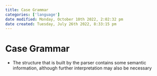 ```yaml
---
title: Case Grammar
categories: ['language']
date modified: Monday, October 10th 2022, 2:02:32 pm
date created: Tuesday, July 26th 2022, 8:33:15 pm
---
```


# Case Grammar
- The structure that is built by the parser contains some semantic information, although further interpretation may also be necessary



